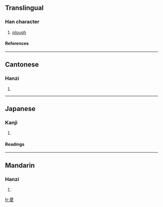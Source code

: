 ==Translingual==
===Han character===
{{Han char|rn=102|rad=田|as=05|sn=10|four=6040<sub>7</sub>|canj=田金竹水 (WCHE)}}
# [[plough]]
====References====
{{Han ref|kx=0761.170|dkj=21817|dj=1171.080|hdz=42537.010|uh=755F|ud=30047|bh=D2C2|bd=53954}}

----
==Cantonese==
===Hanzi===
{{yue-hanzi|jyut=|y=jik1}}
# {{defn|Cantonese}}

----
==Japanese==
===Kanji===
{{ja-kanji|grade=|rs=田05}}
# {{defn|Japanese}} 
====Readings====
{{ja-readings|on=[[しょく]] (shoku), [[しき]] (shiki), [[そく]] (soku)|kun=[[そく]] (soku)|nanori=}}

----
==Mandarin==
===Hanzi===
{{cmn-hanzi|pin=[[cè]] (ce4)|wg=ts'e<sup>4</sup>}}
# {{defn|Mandarin}}

[[fr:畟]]